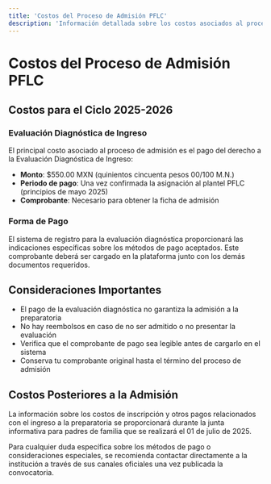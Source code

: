 ```yaml
---
title: 'Costos del Proceso de Admisión PFLC'
description: 'Información detallada sobre los costos asociados al proceso de admisión a la PFLC'
---
```


# Costos del Proceso de Admisión PFLC

## Costos para el Ciclo 2025-2026

### Evaluación Diagnóstica de Ingreso

El principal costo asociado al proceso de admisión es el pago del derecho a la Evaluación Diagnóstica de Ingreso:

- **Monto**: $550.00 MXN (quinientos cincuenta pesos 00/100 M.N.)
- **Periodo de pago**: Una vez confirmada la asignación al plantel PFLC (principios de mayo 2025)
- **Comprobante**: Necesario para obtener la ficha de admisión

### Forma de Pago

El sistema de registro para la evaluación diagnóstica proporcionará las indicaciones específicas sobre los métodos de pago aceptados. Este comprobante deberá ser cargado en la plataforma junto con los demás documentos requeridos.

## Consideraciones Importantes

- El pago de la evaluación diagnóstica no garantiza la admisión a la preparatoria
- No hay reembolsos en caso de no ser admitido o no presentar la evaluación
- Verifica que el comprobante de pago sea legible antes de cargarlo en el sistema
- Conserva tu comprobante original hasta el término del proceso de admisión

## Costos Posteriores a la Admisión

La información sobre los costos de inscripción y otros pagos relacionados con el ingreso a la preparatoria se proporcionará durante la junta informativa para padres de familia que se realizará el 01 de julio de 2025.

Para cualquier duda específica sobre los métodos de pago o consideraciones especiales, se recomienda contactar directamente a la institución a través de sus canales oficiales una vez publicada la convocatoria. 